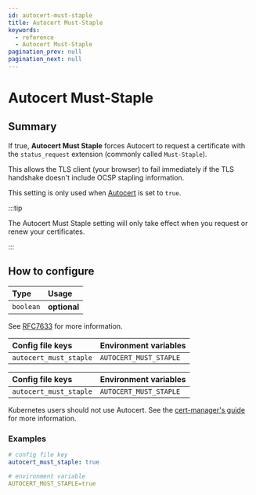 ```yaml
---
id: autocert-must-staple
title: Autocert Must-Staple
keywords:
  - reference
  - Autocert Must-Staple
pagination_prev: null
pagination_next: null
---
```



# Autocert Must-Staple

## Summary

If true, **Autocert Must Staple** forces Autocert to request a certificate with the `status_request` extension (commonly called `Must-Staple`).

This allows the TLS client (your browser) to fail immediately if the TLS handshake doesn't include OCSP stapling information.

This setting is only used when [Autocert](/docs/reference/autocert) is set to `true`.

:::tip

The Autocert Must Staple setting will only take effect when you request or renew your certificates.

:::

## How to configure

| **Type**  | **Usage**    |
| :-------- | :----------- |
| `boolean` | **optional** |

See [RFC7633](https://tools.ietf.org/html/rfc7633) for more information.

<Tabs>
<TabItem value="Core" label="Core">

| **Config file keys**   | **Environment variables** |
| :--------------------- | :------------------------ |
| `autocert_must_staple` | `AUTOCERT_MUST_STAPLE`    |

</TabItem>
<TabItem value="Enterprise" label="Enterprise">

| **Config file keys**   | **Environment variables** |
| :--------------------- | :------------------------ |
| `autocert_must_staple` | `AUTOCERT_MUST_STAPLE`    |

</TabItem>
<TabItem value="Kubernetes" label="Kubernetes">

Kubernetes users should not use Autocert. See the [cert-manager's guide](https://cert-manager.io/docs/tutorials/acme/pomerium-ingress/) for more information.

</TabItem>
</Tabs>

### Examples

```yaml
# config file key
autocert_must_staple: true

# environment variable
AUTOCERT_MUST_STAPLE=true
```
